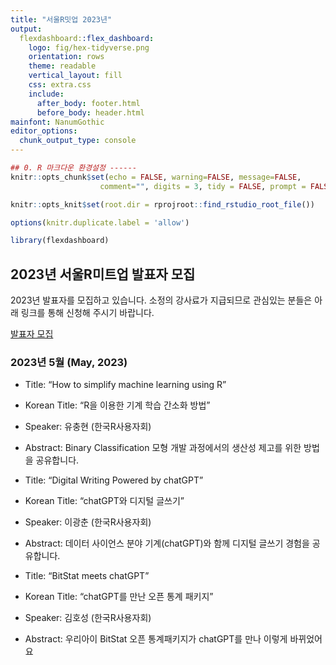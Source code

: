```yaml
---
title: "서울R밋업 2023년"
output:
  flexdashboard::flex_dashboard:
    logo: fig/hex-tidyverse.png
    orientation: rows
    theme: readable
    vertical_layout: fill
    css: extra.css
    include:
      after_body: footer.html
      before_body: header.html
mainfont: NanumGothic
editor_options:
  chunk_output_type: console
---
```


```r
## 0. R 마크다운 환경설정 ------
knitr::opts_chunk$set(echo = FALSE, warning=FALSE, message=FALSE,
                    comment="", digits = 3, tidy = FALSE, prompt = FALSE, fig.align = 'center')

knitr::opts_knit$set(root.dir = rprojroot::find_rstudio_root_file())

options(knitr.duplicate.label = 'allow')

library(flexdashboard)
```

## 2023년 서울R미트업 발표자 모집

2023년 발표자를 모집하고 있습니다. 소정의 강사료가 지급되므로 관심있는 분들은 아래 링크를 통해 신청해 주시기 바랍니다.

[발표자 모집](https://forms.gle/pcr8y54jRMBz3pDa9)

### 2023년 5월 (May, 2023)

- Title: “How to simplify machine learning using R”
- Korean Title: “R을 이용한 기계 학습 간소화 방법”
- Speaker: 유충현 (한국R사용자회)
- Abstract: Binary Classification 모형 개발 과정에서의 생산성 제고를 위한 방법을 공유합니다.

- Title: “Digital Writing Powered by chatGPT”
- Korean Title: “chatGPT와 디지털 글쓰기”
- Speaker: 이광춘 (한국R사용자회)
- Abstract: 데이터 사이언스 분야 기계(chatGPT)와 함께 디지털 글쓰기 경험을 공유합니다.

- Title: “BitStat meets chatGPT”
- Korean Title: “chatGPT를 만난 오픈 통계 패키지”
- Speaker: 김호성 (한국R사용자회)
- Abstract: 우리아이 BitStat 오픈 통계패키지가 chatGPT를 만나 이렇게 바뀌었어요

